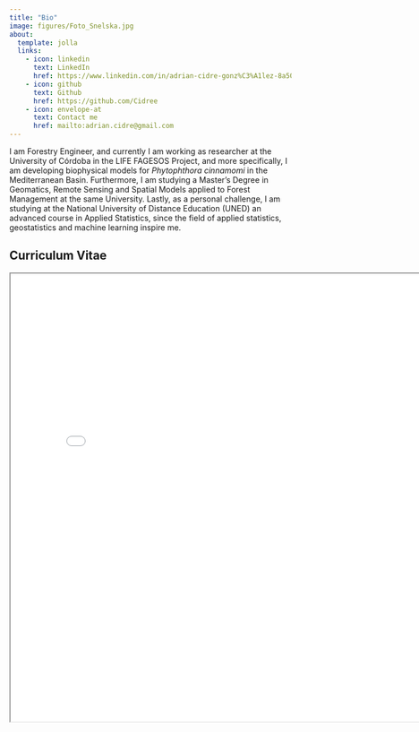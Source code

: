 ```yaml
---
title: "Bio"
image: figures/Foto_Snelska.jpg
about:
  template: jolla
  links:
    - icon: linkedin
      text: LinkedIn
      href: https://www.linkedin.com/in/adrian-cidre-gonz%C3%A1lez-8a50371b0/
    - icon: github
      text: Github
      href: https://github.com/Cidree
    - icon: envelope-at
      text: Contact me
      href: mailto:adrian.cidre@gmail.com
---
```


I am Forestry Engineer, and currently I am working as researcher at the University of Córdoba in the LIFE FAGESOS Project, and more specifically, I am developing biophysical models for *Phytophthora cinnamomi* in the Mediterranean Basin. Furthermore, I am studying a Master's Degree in Geomatics, Remote Sensing and Spatial Models applied to Forest Management at the same University. Lastly, as a personal challenge, I am studying at the National University of Distance Education (UNED) an advanced course in Applied Statistics, since the field of applied statistics, geostatistics and machine learning inspire me.

## Curriculum Vitae

<iframe width="800" height="800" src="figures/CV_AdrianCidre.pdf">

</iframe>
